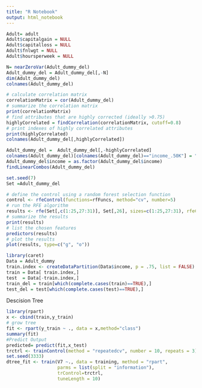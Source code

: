 ```yaml
---
title: "R Notebook"
output: html_notebook
---
```



```r
Adult= adult
Adult$capitalgain = NULL
Adult$capitalloss = NULL
Adult$fnlwgt = NULL
Adult$hoursperweek = NULL

```



```r

N= nearZeroVar(Adult_dummy_del)
Adult_dummy_del = Adult_dummy_del[,-N]
dim(Adult_dummy_del)
colnames(Adult_dummy_del)
```


```r
# calculate correlation matrix
correlationMatrix = cor(Adult_dummy_del)
# summarize the correlation matrix
print(correlationMatrix)
# find attributes that are highly corrected (ideally >0.75)
highlyCorrelated = findCorrelation(correlationMatrix, cutoff=0.8)
# print indexes of highly correlated attributes
print(highlyCorrelated)
colnames(Adult_dummy_del[,highlyCorrelated])
```
```r
Adult_dummy_del =  Adult_dummy_del[,-highlyCorrelated]
colnames(Adult_dummy_del)[colnames(Adult_dummy_del)=="income_.50K"] = "income"
Adult_dummy_del$income = as.factor(Adult_dummy_del$income)
findLinearCombos(Adult_dummy_del)

```

```r
set.seed(7)
Set =Adult_dummy_del

# define the control using a random forest selection function
control <- rfeControl(functions=rfFuncs, method="cv", number=5)
# run the RFE algorithm
results <- rfe(Set[,c(1:25,27:31)], Set[,26], sizes=c(1:25,27:31), rfeControl=control)
# summarize the results
print(results)
# list the chosen features
predictors(results)
# plot the results
plot(results, type=c("g", "o"))

```


```r
library(caret)
Data = Adult_dummy
train.index <- createDataPartition(Data$income, p = .75, list = FALSE)
train = Data[ train.index,]
test  = Data[-train.index,]
train_del = train[which(complete.cases(train)==TRUE),]
test_del = test[which(complete.cases(test)==TRUE),]
```

Descision Tree
```r
library(rpart)
x <- cbind(train,y_train)
# grow tree 
fit <- rpart(y_train ~ ., data = x,method="class")
summary(fit)
#Predict Output 
predicted= predict(fit,x_test)
trctrl <- trainControl(method = "repeatedcv", number = 10, repeats = 3)
set.seed(3333)
dtree_fit <- train(V7 ~., data = training, method = "rpart",
                   parms = list(split = "information"),
                   trControl=trctrl,
                   tuneLength = 10)

```